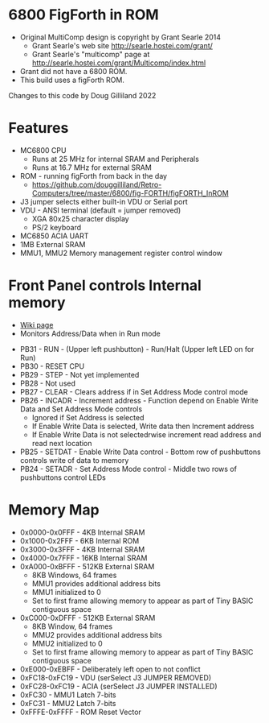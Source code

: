 = 6800 FigForth in ROM =

* Original MultiComp design is copyright by Grant Searle 2014
** Grant Searle's web site http://searle.hostei.com/grant/
** Grant Searle's "multicomp" page at http://searle.hostei.com/grant/Multicomp/index.html
* Grant did not have a 6800 ROM.
* This build uses a figForth ROM.

Changes to this code by Doug Gilliland 2022

= Features =

* MC6800 CPU
** Runs at 25 MHz for internal SRAM and Peripherals
** Runs at 16.7 MHz for external SRAM
* ROM - running figForth from back in the day
** https://github.com/douggilliland/Retro-Computers/tree/master/6800/fig-FORTH/figFORTH_InROM
* J3 jumper selects either built-in VDU or Serial port
* VDU - ANSI terminal (default = jumper removed)
** XGA 80x25 character display
** PS/2 keyboard
* MC6850 ACIA UART
* 1MB External SRAM
* MMU1, MMU2 Memory management register control window

= Front Panel controls Internal memory =

* [http://land-boards.com/blwiki/index.php?title=Front_Panel_for_8_Bit_Computers_V2 Wiki page]
* Monitors Address/Data when in Run mode

* PB31 - RUN - (Upper left pushbutton) - Run/Halt (Upper left LED on for Run)
* PB30 - RESET CPU
* PB29 - STEP - Not yet implemented
* PB28 - Not used
* PB27 - CLEAR - Clears address if in Set Address Mode control mode
* PB26 - INCADR - Increment address - Function depend on Enable Write Data and Set Address Mode controls
** Ignored if Set Address is selected
** If Enable Write Data is selected, Write data then Increment address
** If Enable Write Data is not selectedrwise increment read address and read next location
* PB25 - SETDAT - Enable Write Data control - Bottom row of pushbuttons controls write of data to memory
* PB24 - SETADR - Set Address Mode control - Middle two rows of pushbuttons control LEDs

= Memory Map =

* 0x0000-0x0FFF	- 4KB Internal SRAM
* 0x1000-0x2FFF	- 6KB Internal ROM
* 0x3000-0x3FFF	- 4KB Internal SRAM
* 0x4000-0x7FFF	- 16KB Internal SRAM
* 0xA000-0xBFFF	- 512KB External SRAM
** 8KB Windows, 64 frames
** MMU1 provides additional address bits
** MMU1 initialized to 0
** Set to first frame allowing memory to appear as part of Tiny BASIC contiguous space
* 0xC000-0xDFFF	- 512KB External SRAM
** 8KB Window, 64 frames
** MMU2 provides additional address bits
** MMU2 initialized to 0
** Set to first frame allowing memory to appear as part of Tiny BASIC contiguous space
* 0xE000-0xEBFF	- Deliberately left open to not conflict
* 0xFC18-0xFC19	- VDU (serSelect J3 JUMPER REMOVED)
* 0xFC28-0xFC19	- ACIA (serSelect J3 JUMPER INSTALLED)
* 0xFC30			  - MMU1 Latch 7-bits
* 0xFC31			  - MMU2 Latch 7-bits
* 0xFFFE-0xFFFF	- ROM Reset Vector
